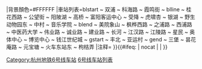 {{鐵道路線|lua=1|铁道系统=杭州地铁
|模板名稱=杭州地铁6号线
|名稱=[[杭州地铁6号线]]
|代表色={{杭州地铁颜色|6|s}}
|Logo= {{#ifeq: {{NAMESPACE}} | {{NS:0}} |[[File:Hangzhou Metro Logo (no text).png|杭州地铁标志|30px]]}}
|背景顏色=#FFFFFF
|車站列表=blstart ~ 双浦 ~ 科海路 ~ 霞鸣街 ~  blline ~ 桂花西路 ~ 公望街 ~ 阳陂湖 ~ 高桥 ~ 富阳客运中心 ~ 受降 ~ 虎啸杏 ~ 银湖 ~ 野生动物园东 ~ 中村 ~ 音乐学院 ~ blend ~ 美院象山 ~ 枫桦西路 ~ 之浦路 ~ 西浦路 ~ 中医药大学 ~ 伟业路 ~ 诚业路 ~ 建业路 ~ 长河 ~ 江汉路 ~ 江陵路 ~ 星民 ~ 奥体中心 ~ 博览中心 ~ 钱江世纪城 ~ gstart ~ 丰北 ~ 亚运村 ~  gend ~ 三堡 ~ 昙花庵路 ~ 元宝塘 ~ 火车东站东 ~ 枸桔弄
|注释=
}}<includeonly>{{#ifeq: {{{1}}} | nocat | <!--空--> | [[Category:杭州地铁6号线车站]] }}</includeonly><noinclude>
[[Category:杭州地铁模板|6号线车站列表]]
</noinclude>